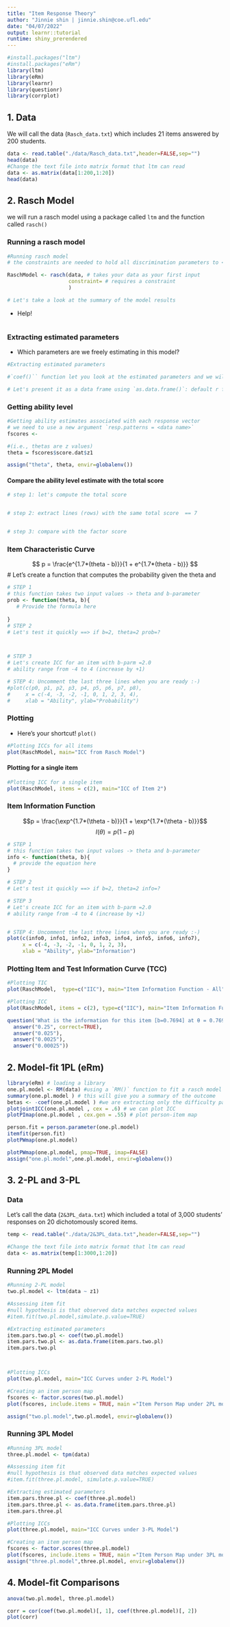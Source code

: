 ```yaml
---
title: "Item Response Theory"
author: "Jinnie shin | jinnie.shin@coe.ufl.edu"
date: "04/07/2022"
output: learnr::tutorial
runtime: shiny_prerendered
---
```


```r
#install.packages("ltm")
#install.packages("eRm")
library(ltm) 
library(eRm)
library(learnr)
library(questionr)
library(corrplot)
```

## 1. Data 

We will call the data (`Rasch_data.txt`) which includes 21 items answered by 200 students. 

```r
data <- read.table("./data/Rasch_data.txt",header=FALSE,sep="")
head(data)
#Change the text file into matrix format that ltm can read
data <- as.matrix(data[1:200,1:20])
head(data)
```

## 2. Rasch Model 

we will run a rasch model using a package called `ltm` and the function called `rasch()`

### Running a rasch model 
```r

#Running rasch model 
# the constraints are needed to hold all discrimination parameters to <?>

RaschModel <- rasch(data, # takes your data as your first input 
                    constraint= # requires a constraint 
                    )

# Let's take a look at the summary of the model results 


```

- Help!
```r

```

### Extracting estimated parameters 
- Which parameters are we freely estimating in this model?

```r
#Extracting estimated parameters

#`coef()`` function let you look at the estimated parameters and we will call this `item.pars`

# Let's present it as a data frame using `as.data.frame()`: default r function 


```

### Getting ability level 
```r

#Getting ability estimates associated with each response vector
# we need to use a new argument `resp.patterns = <data name>`
fscores <- 

#(i.e., thetas are z values)
theta = fscores$score.dat$z1

assign("theta", theta, envir=globalenv())   
```

#### Compare the ability level estimate with the total score 

```r
# step 1: let's compute the total score 


# step 2: extract lines (rows) with the same total score  == 7


# step 3: compare with the factor score 

```

### Item Characteristic Curve 

$$ p = \frac{e^{1.7*(theta - b)}}{1 + e^{1.7*(theta - b)}} $$ 
# Let's create a function that computes the probability given the theta and 

```r
# STEP 1
# this function takes two input values -> theta and b-parameter 
prob <- function(theta, b){
   # Provide the formula here 
  
}
# STEP 2
# Let's test it quickly ==> if b=2, theta=2 prob=?



# STEP 3
# Let's create ICC for an item with b-parm =2.0
# ability range from -4 to 4 (increase by +1)

# STEP 4: Uncomment the last three lines when you are ready :-) 
#plot(c(p0, p1, p2, p3, p4, p5, p6, p7, p8), 
#     x = c(-4, -3, -2, -1, 0, 1, 2, 3, 4), 
#     xlab = "Ability", ylab="Probability")

```

### Plotting 
- Here's your shortcut! `plot()`

```r
#Plotting ICCs for all items
plot(RaschModel, main="ICC from Rasch Model")

```


#### Plotting for a single item 

```r

#Plotting ICC for a single item
plot(RaschModel, items = c(2), main="ICC of Item 2")

```

### Item Information Function 
$$p = \frac{\exp^{1.7*(\theta - b)}}{1 + \exp^{1.7*(\theta - b)}}$$
$$ I(\theta) = p(1-p) $$

```r

# STEP 1
# this function takes two input values -> theta and b-parameter 
info <- function(theta, b){
  # provide the equation here 
}

# STEP 2
# Let's test it quickly ==> if b=2, theta=2 info=?

# STEP 3
# Let's create ICC for an item with b-parm =2.0
# ability range from -4 to 4 (increase by +1)


# STEP 4: Uncomment the last three lines when you are ready :-) 
plot(c(info0, info1, info2, info3, info4, info5, info6, info7),
     x = c(-4, -3, -2, -1, 0, 1, 2, 3),
     xlab = "Ability", ylab="Information")
```

### Plotting Item and Test Information Curve (TCC)

```r
#Plotting TIC
plot(RaschModel,  type=c("IIC"), main="Item Information Function - All")

#Plotting ICC
plot(RaschModel, items = c(2), type=c("IIC"), main="Item Information Function - Item 2")

```

```r

question('What is the information for this item [b=0.7694] at θ = 0.7694?', 
  answer("0.25", correct=TRUE), 
  answer("0.025"), 
  answer("0.0025"),
  answer("0.00025"))
```

## 2. Model-fit 1PL (eRm)

```r

library(eRm) # loading a library 
one.pl.model <- RM(data) #using a `RM()` function to fit a rasch model using our dataset
summary(one.pl.model ) # this will give you a summary of the outcome
betas <- -coef(one.pl.model ) #we are extracting only the difficulty parameter, but reverse code them
plotjointICC(one.pl.model , cex = .6) # we can plot ICC 
plotPImap(one.pl.model , cex.gen = .55) # plot person-item map 

person.fit = person.parameter(one.pl.model)
itemfit(person.fit)
plotPWmap(one.pl.model)

plotPWmap(one.pl.model, pmap=TRUE, imap=FALSE)
assign("one.pl.model",one.pl.model, envir=globalenv())
```

## 3. 2-PL and 3-PL 

### Data

Let's call the data (`2&3PL_data.txt`) which included a total of 3,000 students' responses on 20 dichotomously scored items. 

```r

temp <- read.table("./data/2&3PL_data.txt",header=FALSE,sep="")

#Change the text file into matrix format that ltm can read
data <- as.matrix(temp[1:3000,1:20])

```

### Running 2PL Model

```r

#Running 2-PL model
two.pl.model <- ltm(data ~ z1)

#Assessing item fit
#null hypothesis is that observed data matches expected values
#item.fit(two.pl.model,simulate.p.value=TRUE)

#Extracting estimated parameters
item.pars.two.pl <- coef(two.pl.model)
item.pars.two.pl <- as.data.frame(item.pars.two.pl)
item.pars.two.pl



#Plotting ICCs 
plot(two.pl.model, main="ICC Curves under 2-PL Model")

#Creating an item person map
fscores <- factor.scores(two.pl.model)
plot(fscores, include.items = TRUE, main ="Item Person Map under 2PL model")

assign("two.pl.model",two.pl.model, envir=globalenv())
```

### Running 3PL Model

```r

#Running 3PL model 
three.pl.model <- tpm(data)

#Assessing item fit
#null hypothesis is that observed data matches expected values
#item.fit(three.pl.model, simulate.p.value=TRUE)

#Extracting estimated parameters
item.pars.three.pl <- coef(three.pl.model)
item.pars.three.pl <- as.data.frame(item.pars.three.pl)
item.pars.three.pl

#Plotting ICCs
plot(three.pl.model, main="ICC Curves under 3-PL Model")

#Creating an item person map
fscores <- factor.scores(three.pl.model)
plot(fscores, include.items = TRUE, main ="Item Person Map under 3PL model")
assign("three.pl.model",three.pl.model, envir=globalenv())
```

## 4. Model-fit Comparisons 
```r
anova(two.pl.model, three.pl.model)
```

```r
corr = cor(coef(two.pl.model)[, 1], coef(three.pl.model)[, 2])
plot(corr)
```
